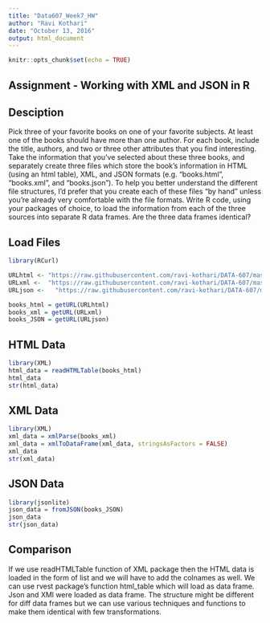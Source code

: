 ```yaml
---
title: "Data607_Week7_HW"
author: "Ravi Kothari"
date: "October 13, 2016"
output: html_document
---
```


```r
knitr::opts_chunk$set(echo = TRUE)
```

## Assignment - Working with XML and JSON in R

## Desciption

Pick three of your favorite books on one of your favorite subjects. At least one of the books should have more
than one author. For each book, include the title, authors, and two or three other attributes that you find
interesting.
Take the information that you've selected about these three books, and separately create three files which
store the book's information in HTML (using an html table), XML, and JSON formats (e.g. "books.html",
"books.xml", and "books.json"). To help you better understand the different file structures, I'd prefer that you
create each of these files "by hand" unless you're already very comfortable with the file formats.
Write R code, using your packages of choice, to load the information from each of the three sources into
separate R data frames. Are the three data frames identical?

## Load Files
```r

library(RCurl)

URLhtml <- "https://raw.githubusercontent.com/ravi-kothari/DATA-607/master/books.html"
URLxml <-  "https://raw.githubusercontent.com/ravi-kothari/DATA-607/master/books.xml"
URLjson <-   "https://raw.githubusercontent.com/ravi-kothari/DATA-607/master/books.json"

books_html = getURL(URLhtml)
books_xml = getURL(URLxml)
books_JSON = getURL(URLjson)

```

## HTML Data

```r

library(XML)
html_data = readHTMLTable(books_html)
html_data
str(html_data)

```


## XML Data

```r

library(XML)
xml_data = xmlParse(books_xml)
xml_data = xmlToDataFrame(xml_data, stringsAsFactors = FALSE)
xml_data
str(xml_data)
```


## JSON Data

```r

library(jsonlite)
json_data = fromJSON(books_JSON)
json_data
str(json_data)

```

## Comparison

If we use readHTMLTable function of XML package then the HTML data is loaded in the form of list and we will have to add the colnames as well. We can use rvest package's function html_table which will load as data frame. Json and XMl were loaded as data frame. The structure might be different for diff data frames but we can use various techniques and functions to make them identical with few transformations.



